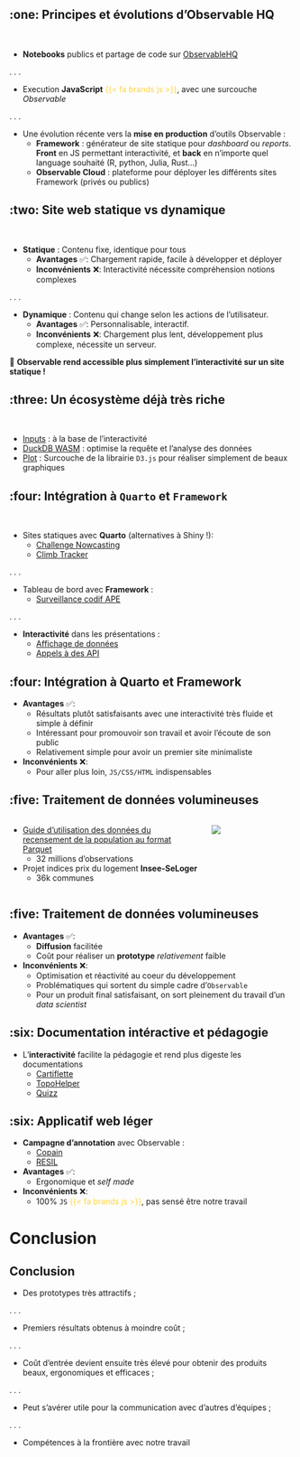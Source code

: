 
## :one: Principes et évolutions d'Observable HQ {.smaller}

<br>

- [**Notebooks**]{.orange} publics et partage de code sur [ObservableHQ](https://observablehq.com/@observablehq/introduction-to-notebooks)

. . .

- Execution [**JavaScript**]{.orange} [{{< fa brands js >}}]{style="color: #FFD43B;"}, avec une surcouche *Observable*

. . .

- Une évolution récente vers la [**mise en production**]{.orange} d'outils Observable :
    - [**Framework**]{.blue2} : générateur de site statique pour *dashboard* ou *reports*. [**Front**]{.green2} en JS permettant interactivité, et [**back**]{.green2} en n'importe quel language souhaité (R, python, Julia, Rust...)
   - [**Observable Cloud**]{.blue2} : plateforme pour déployer les différents sites Framework (privés ou publics)


## :two: Site web statique vs dynamique {.smaller}

<br>

- [**Statique**]{.orange} : Contenu fixe, identique pour tous
  - [**Avantages**]{.blue2} ✅: Chargement rapide, facile à développer et déployer
  - [**Inconvénients**]{.blue2} ❌: Interactivité nécessite compréhension notions complexes

. . .

- [**Dynamique**]{.orange} : Contenu qui change selon les actions de l'utilisateur.
  - [**Avantages**]{.blue2} ✅: Personnalisable, interactif.
  - [**Inconvénients**]{.blue2} ❌: Chargement plus lent, développement plus complexe, nécessite un serveur.

🚀 __Observable rend accessible plus simplement l'[**interactivité**]{.green2} sur un site statique !__ 



## :three: Un écosystème déjà très riche

<br>

- [Inputs](https://observablehq.com/documentation/inputs/overview) : à la base de l'interactivité
- [DuckDB WASM](https://observablehq.com/framework/lib/duckdb) : optimise la requête et l'analyse des données
- [Plot](https://observablehq.com/plot/getting-started) : Surcouche de la librairie `D3.js` pour réaliser simplement de beaux graphiques


## :four: Intégration à `Quarto` et `Framework` {.smaller}

<br>

- Sites statiques avec [**Quarto**]{.orange} (alternatives à Shiny !):
    - [Challenge Nowcasting](https://inseefrlab.github.io/ESA-Nowcasting-2023/ppi.html){.blue2}
    - [Climb Tracker](https://linogaliana.github.io/climbtracker/around.html){.blue2}

. . .

- Tableau de bord avec [**Framework**]{.orange} :
    - [Surveillance codif APE](https://inseefrlab.github.io/framework-observable-test/){.blue2}

. . .

- [**Interactivité**]{.orange} dans les présentations : 
    - [Affichage de données](https://inseefrlab.github.io/codif-ape-prez/slides/inserm-echange/#/donn%C3%A9es-utilis%C3%A9es){.blue2}
    - [Appels à des API](https://inseefrlab.github.io/codif-ape-prez/slides/inserm-echange/#/exposer-un-mod%C3%A8le-via-une-api){.blue2}

## :four: Intégration à Quarto et Framework

- [**Avantages**]{.orange} ✅:
    - Résultats plutôt satisfaisants avec une interactivité très fluide et simple à définir
    - Intéressant pour promouvoir son travail et avoir l'écoute de son public
    - Relativement simple pour avoir un premier site minimaliste

- [**Inconvénients**]{.orange} ❌:
    - Pour aller plus loin, `JS/CSS/HTML` indispensables

## :five: Traitement de données volumineuses

:::: {.columns}

::: {.column width="70%"}

- [Guide d’utilisation des données du recensement de la population au format Parquet](https://ssphub.netlify.app/post/parquetrp/)
    - 32 millions d'observations
- Projet indices prix du logement [**Insee-SeLoger**]{.orange}
    - 36k communes

:::

::: {.column width="30%"}

![](https://ssphub.netlify.app/post/parquetRP/ducks.png)

:::


::::

## :five: Traitement de données volumineuses

- [**Avantages**]{.orange} ✅:
    - [**Diffusion**]{.blue2} facilitée 
    - Coût pour réaliser un [**prototype**]{.blue2} *relativement* faible

- [**Inconvénients**]{.orange} ❌:
    - Optimisation et réactivité au coeur du développement
    - Problématiques qui sortent du simple cadre d'`Observable`
    - Pour un produit final satisfaisant, on sort pleinement du travail d'un _data scientist_

## :six: Documentation intéractive et pédagogie

- L'[**interactivité**]{.orange} facilite la pédagogie et rend plus digeste les documentations
    - [Cartiflette](https://inseefrlab.github.io/cartiflette-website/){.blue2}
    - [TopoHelper](https://observablehq.com/@tombor/topohelper-docs){.blue2}
    - [Quizz](https://pythonds.linogaliana.fr/content/git/introgit.html#le-fichier-.gitignore){.blue2}

## :six: Applicatif web léger

- [**Campagne d'annotation**]{.orange} avec Observable : 
    - [Copain](https://ssplab.pages.lab.sspcloud.fr/experimentation-bdf/copain/){.blue2}
    - [RESIL](https://linogaliana.gitlab-pages.insee.fr/serverless-annotation-tool/pairs.html){.blue2}

- [**Avantages**]{.orange} ✅:
    - Ergonomique et *self made*
- [**Inconvénients**]{.orange} ❌:
    - 100% `JS` [{{< fa brands js >}}]{style="color: #FFD43B;"}, pas sensé être notre travail


# Conclusion

## Conclusion {.smaller}


- Des prototypes très attractifs ;

. . .

- Premiers résultats obtenus à moindre coût ;

. . .

- Coût d'entrée devient ensuite très élevé pour obtenir des produits beaux, ergonomiques et efficaces ;

. . .

- Peut s'avérer utile pour la communication avec d'autres d'équipes ;

. . .

- Compétences à la frontière avec notre travail